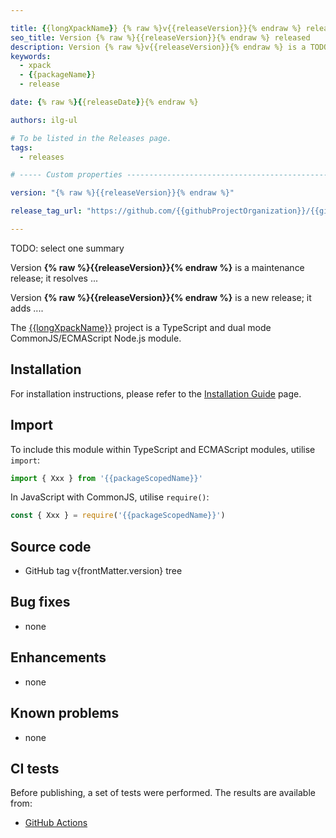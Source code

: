 ```yaml
---

title: {{longXpackName}} {% raw %}v{{releaseVersion}}{% endraw %} released
seo_title: Version {% raw %}{{releaseVersion}}{% endraw %} released
description: Version {% raw %}v{{releaseVersion}}{% endraw %} is a TODO new/maintenance release
keywords:
  - xpack
  - {{packageName}}
  - release

date: {% raw %}{{releaseDate}}{% endraw %}

authors: ilg-ul

# To be listed in the Releases page.
tags:
  - releases

# ----- Custom properties -----------------------------------------------------

version: "{% raw %}{{releaseVersion}}{% endraw %}"

release_tag_url: "https://github.com/{{githubProjectOrganization}}/{{githubProjectName}}/tree/v{% raw %}{{releaseVersion}}{% endraw %}"

---
```




TODO: select one summary

Version **{% raw %}{{releaseVersion}}{% endraw %}** is a maintenance release; it resolves ...

Version **{% raw %}{{releaseVersion}}{% endraw %}** is a new release; it adds ....

<!-- truncate -->

<PageMetadata title={frontMatter.seo_title} />

The [{{longXpackName}}]({{packageHomepage}})
project is a TypeScript and dual mode CommonJS/ECMAScript Node.js module.

<CommonPrerequisites nodeVersion="{{packageEnginesNodeVersion}}"/>

## Installation

For installation instructions, please refer to the
[Installation Guide](/docs/install/)
page.

## Import

To include this module within TypeScript and ECMAScript modules, utilise `import`:

```typescript
import { Xxx } from '{{packageScopedName}}'
```

In JavaScript with CommonJS, utilise `require()`:

```javascript
const { Xxx } = require('{{packageScopedName}}')
```

## Source code

- <Link to={frontMatter.release_tag_url}>GitHub tag v{frontMatter.version} tree</Link>

## Bug fixes

- none

## Enhancements

- none

## Known problems

- none

## CI tests

Before publishing, a set of tests were performed.
The results are available from:

- [GitHub Actions](https://github.com/{{githubProjectOrganization}}/{{githubProjectName}}/actions)

